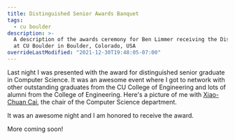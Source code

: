 ```yaml
---
title: Distinguished Senior Awards Banquet
tags:
  - cu boulder
description: >-
  A description of the awards ceremony for Ben Limmer receiving the Distinguished Senior Graduate for Computer Science
  at CU Boulder in Boulder, Colorado, USA
overrideLastModified: "2021-12-30T19:48:05-07:00"
---
```



Last night I was presented with the award for distinguished senior graduate in Computer Science. It was an awesome event
where I got to network with other outstanding graduates from the CU College of Engineering and lots of alumni from the
College of Engineering. Here's a picture of me with [Xiao-Chuan Cai](https://www.colorado.edu/faculty/cai/), the chair
of the Computer Science department.

<MdxImage
  src={DistinguisedSenior}
  alt="Picture of Ben Limmer and Xiao-Chuan Cai, head of the CU Boulder Computer Science Department"
/>

It was an awesome night and I am honored to receive the award.

More coming soon!
